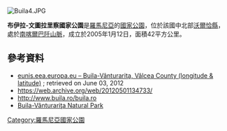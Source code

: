 [[Image:Buila4.JPG|right]]
{{coord|45.240|N|24.096|E|display=title}}

'''布伊拉-文圖拉里察國家公園'''是[[羅馬尼亞|羅馬尼亞]]的[[國家公園|國家公園]]，位於該國中北部[[沃爾恰縣|沃爾恰縣]]，處於[[南喀爾巴阡山脈|南喀爾巴阡山脈]]，成立於2005年1月12日，面積42平方公里。

==參考資料==
* [http://eunis.eea.europa.eu/sites/196478 eunis.eea.europa.eu – Buila-Vânturariţa, Vâlcea County (longitude & latitude)] {{Wayback|url=http://eunis.eea.europa.eu/sites/196478 |date=20140103171826 }}; retrieved on June 03, 2012
* https://web.archive.org/web/20120501134733/
* http://www.buila.ro/buila.ro
* [https://web.archive.org/web/20110314102853/http://index.pl/home_en Buila-Vânturariţa Natural Park]{{Wayback|url=http://www.buila.ro/ |date=20110314102853 }}

{{Romania-geo-stub}}
[[Category:羅馬尼亞國家公園|Category:羅馬尼亞國家公園]]